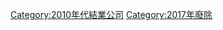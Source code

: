 {{Companies dis-established in the year|201|7|2009|2020}}
[[Category:2010年代結業公司|Category:2010年代結業公司]]
[[Category:2017年廢除|Category:2017年廢除]]